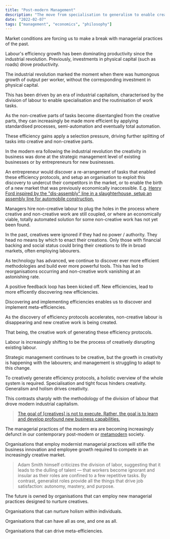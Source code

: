 ```yaml
---
title: "Post-modern Management"
description: "The move from specialisation to generalism to enable creative labour"
date: "2022-02-07"
tags: ["management", "economics", "philosophy"]
---
```


Market conditions are forcing us to make a break with managerial practices of the past.

Labour's efficiency growth has been dominating productivity since the industrial revolution.
Previously, investments in physical capital (such as roads) drove productivity.

The industrial revolution marked the moment when there was humongous growth of output per worker, without the corresponding investment in physical capital.

This has been driven by an era of industrial capitalism, characterised by the division of labour to enable specialisation and the routinisation of work tasks.

As the non-creative parts of tasks become disentangled from the creative parts, they can increasingly be made more efficient by applying standardised processes, semi-automation and eventually total automation.

These efficiency gains apply a selection pressure, driving further splitting of tasks into creative and non-creative parts.

In the modern era following the industrial revolution the creativity in business was done at the strategic management level of existing businesses or by entrepreneurs for new businesses.

An entrepreneur would discover a re-arrangement of tasks that enabled these efficiency protocols, and setup an organisation to exploit this discovery to undercut their competitors in the market, or to enable the birth of a new market that was previously economically inaccessible.
E.g. [Henry Ford inspired by the "dis-assembly" line in a slaughterhouse, setup an assembly line for automobile construction.](https://science.jrank.org/pages/558/Assembly-Line-History.html)

Managers hire non-creative labour to plug the holes in the process where creative and non-creative work are still coupled, or where an economically viable, totally automated solution for some non-creative work has not yet been found.

In the past, creatives were ignored if they had no power / authority. They head no means by which to enact their creations.
Only those with financial backing and social status could bring their creations to life in broad markets, often employing labourers.

As technology has advanced, we continue to discover ever more efficient methodologies and build ever more powerful tools.
This has led to reorganisations occurring and non-creative work vanishing at an astonishing rate.

A positive feedback loop has been kicked off. New efficiencies, lead to more efficently discovering new efficiencies.

Discovering and implementing efficiencies enables us to discover and implement meta-efficiencies.

As the discovery of efficiency protocols accelerates, non-creative labour is disappearing and new creative work is being created.

That being, the creative work of generating these efficiency protocols.

Labour is increasingly shifting to be the process of creatively disrupting existing labour.

Strategic management continues to be creative, but the growth in creativity is happening with the labourers; and management is struggling to adapt to this change.

To creatively generate efficiency protocols, a holistic overview of the whole system is required.
Specialisation and tight focus hinders creativity.
Generalism and holism drives creativity.

This contrasts sharply with the methodology of the division of labour that drove modern industrial capitalism.

> [The goal of \[creatives\] is not to execute. Rather, the goal is to learn and develop profound new business capabilities.](https://hbr.org/2019/03/why-data-science-teams-need-generalists-not-specialists)

The managerial practices of the modern era are becoming increasingly defunct in our contemporary post-modern or [metamodern](https://en.wikipedia.org/wiki/Metamodernism) society.

Organisations that employ modernist managerial practices will stifle the business innovation and employee growth required to compete in an increasingly creative market.

> Adam Smith himself criticizes the division of labor, suggesting that it leads to the dulling of talent — that workers become ignorant and insular as their roles are confined to a few repetitive tasks.
> By contrast, generalist roles provide all the things that drive job satisfaction: autonomy, mastery, and purpose.

The future is owned by organisations that can employ new managerial practices designed to nurture creatives.

Organisations that can nurture holism within individuals.

Organisations that can have all as one, and one as all.

Organisations that can drive meta-efficiencies.
